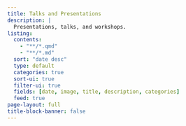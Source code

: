 ```yaml
---
title: Talks and Presentations
description: |
  Presentations, talks, and workshops.
listing:
  contents:
    - "**/*.qmd"
    - "**/*.md"
  sort: "date desc"
  type: default
  categories: true
  sort-ui: true
  filter-ui: true
  fields: [date, image, title, description, categories]
  feed: true
page-layout: full
title-block-banner: false
---
```

